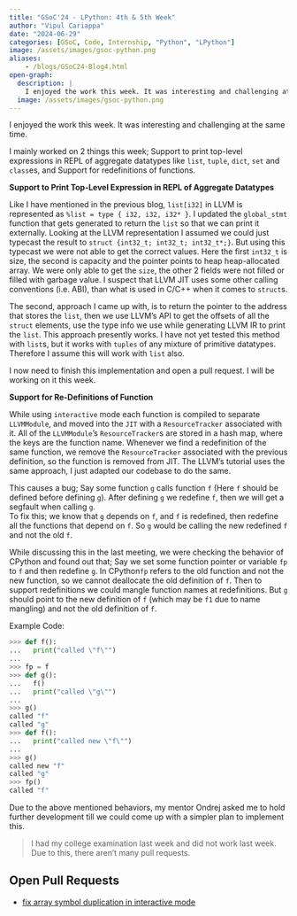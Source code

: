 ```yaml
---
title: "GSoC'24 - LPython: 4th & 5th Week"
author: "Vipul Cariappa"
date: "2024-06-29"
categories: [GSoC, Code, Internship, "Python", "LPython"]
image: /assets/images/gsoc-python.png
aliases:
    - /blogs/GSoC24-Blog4.html
open-graph:
  description: |
    I enjoyed the work this week. It was interesting and challenging at the same time. I mainly worked on 2 things this week; Support to print top-level expressions in REPL of aggregate datatypes like list, tuple, dict, set and classes, and Support for redefinitions of functions...
  image: /assets/images/gsoc-python.png
---
```



I enjoyed the work this week. It was interesting and challenging at the same time.

I mainly worked on 2 things this week; Support to print top-level expressions in REPL of aggregate datatypes like `list`, `tuple`, `dict`, `set` and `class`es, and Support for redefinitions of functions.

**Support to Print Top-Level Expression in REPL of Aggregate Datatypes**

Like I have mentioned in the previous blog, `list[i32]` in LLVM is represented as `%list = type { i32, i32, i32* }`.
I updated the `global_stmt` function that gets generated to return the `list` so that we can print it externally. Looking at the LLVM representation I assumed we could just typecast the result to `struct {int32_t; int32_t; int32_t*;}`. But using this typecast we were not able to get the correct values. Here the first `int32_t` is size, the second is capacity and the pointer points to heap heap-allocated array. We were only able to get the `size`, the other 2 fields were not filled or filled with garbage value. I suspect that LLVM JIT uses some other calling conventions (i.e. ABI), than what is used in C/C++ when it comes to `struct`s.

The second, approach I came up with, is to return the pointer to the address that stores the `list`, then we use LLVM's API to get the offsets of all the `struct` elements, use the type info we use while generating LLVM IR to print the `list`. This approach presently works. I have not yet tested this method with `list`s, but it works with `tuples` of any mixture of primitive datatypes. Therefore I assume this will work with `list` also.

I now need to finish this implementation and open a pull request. I will be working on it this week.

**Support for Re-Definitions of Function**

While using `interactive` mode each function is compiled to separate `LLVMModule`, and moved into the `JIT` with a `ResourceTracker` associated with it. All of the `LLVMModule`'s `ResourceTracker`s are stored in a hash map, where the keys are the function name. Whenever we find a redefinition of the same function, we remove the `ResourceTracker` associated with the previous definition, so the function is removed from JIT.
The LLVM's tutorial uses the same approach, I just adapted our codebase to do the same.

This causes a bug; Say some function `g` calls function `f` (Here `f` should be defined before defining `g`). After defining `g` we redefine `f`, then we will get a segfault when calling `g`.<br>
To fix this; we know that `g` depends on `f`, and `f` is redefined, then redefine all the functions that depend on `f`. So `g` would be calling the new redefined `f` and not the old `f`.

While discussing this in the last meeting, we were checking the behavior of CPython and found out that; Say we set some function pointer or variable `fp` to `f` and then redefine `g`. In CPython`fp` refers to the old function and not the new function, so we cannot deallocate the old definition of `f`. Then to support redefinitions we could mangle function names at redefinitions. But `g` should point to the new definition of `f` (which may be `f1` due to name mangling) and not the old definition of `f`.

Example Code:

```python
>>> def f():
...   print("called \"f\"")
...
>>> fp = f
>>> def g():
...   f()
...   print("called \"g\"")
...
>>> g()
called "f"
called "g"
>>> def f():
...   print("called new \"f\"")
...
>>> g()
called new "f"
called "g"
>>> fp()
called "f"
```

Due to the above mentioned behaviors, my mentor Ondrej asked me to hold further development till we could come up with a simpler plan to implement this.

> I had my college examination last week and did not work last week. Due to this, there aren't many pull requests.

## Open Pull Requests
- [fix array symbol duplication in interactive mode](https://github.com/lcompilers/lpython/pull/2734)
